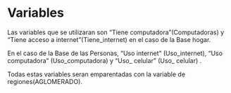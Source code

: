 # Variables

Las variables que se utilizaran son "Tiene computadora"(Computadoras) y "Tiene acceso a internet"(Tiene_internet) en el caso de la Base hogar.

En el caso de la Base de las Personas, "Uso internet" (Uso_internet), "Uso computadora" (Uso_computadora) y "Uso_ celular" (Uso_ celular) .

Todas estas variables seran emparentadas con la variable de regiones(AGLOMERADO).